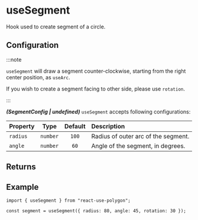 ---
---


# useSegment

Hook used to create segment of a circle.

<SimpleUseSegment />

## Configuration

:::note

`useSegment` will draw a segment counter-clockwise, starting from the right center position, as `useArc`.

If you wish to create a segment facing to other side, please use `rotation`.

:::

**_(SegmentConfig | undefined)_** `useSegment` accepts following configurations:

| Property |   Type   | Default | Description                         |
| :------- | :------: | :-----: | :---------------------------------- |
| `radius` | `number` |  `100`  | Radius of outer arc of the segment. |
| `angle`  | `number` |  `60`   | Angle of the segment, in degrees.   |

<PrimitiveConfig />

## Returns

<PrimitiveReturns configType="SegmentConfig" />

## Example

```tsx
import { useSegment } from "react-use-polygon";

const segment = useSegment({ radius: 80, angle: 45, rotation: 30 });
```
